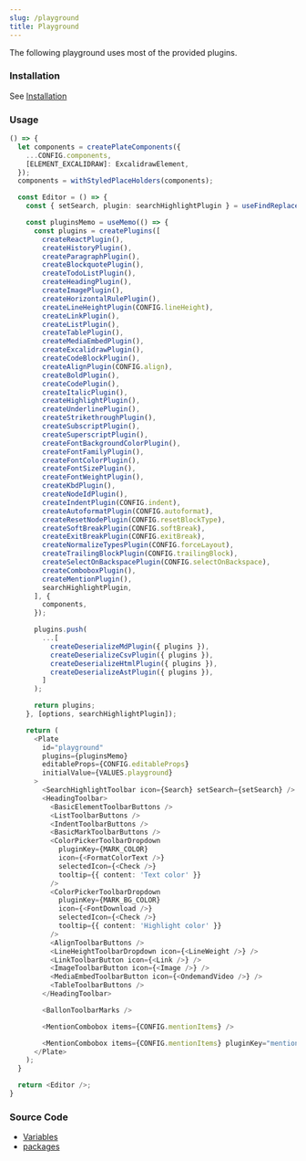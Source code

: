 ```yaml
---
slug: /playground
title: Playground
---
```


The following playground uses most of the provided plugins.

### Installation

See [Installation](/docs/installation)

### Usage

```ts live
() => {
  let components = createPlateComponents({
    ...CONFIG.components,
    [ELEMENT_EXCALIDRAW]: ExcalidrawElement,
  });
  components = withStyledPlaceHolders(components);

  const Editor = () => {
    const { setSearch, plugin: searchHighlightPlugin } = useFindReplacePlugin();

    const pluginsMemo = useMemo(() => {
      const plugins = createPlugins([
        createReactPlugin(),
        createHistoryPlugin(),
        createParagraphPlugin(),
        createBlockquotePlugin(),
        createTodoListPlugin(),
        createHeadingPlugin(),
        createImagePlugin(),
        createHorizontalRulePlugin(),
        createLineHeightPlugin(CONFIG.lineHeight),
        createLinkPlugin(),
        createListPlugin(),
        createTablePlugin(),
        createMediaEmbedPlugin(),
        createExcalidrawPlugin(),
        createCodeBlockPlugin(),
        createAlignPlugin(CONFIG.align),
        createBoldPlugin(),
        createCodePlugin(),
        createItalicPlugin(),
        createHighlightPlugin(),
        createUnderlinePlugin(),
        createStrikethroughPlugin(),
        createSubscriptPlugin(),
        createSuperscriptPlugin(),
        createFontBackgroundColorPlugin(),
        createFontFamilyPlugin(),
        createFontColorPlugin(),
        createFontSizePlugin(),
        createFontWeightPlugin(),
        createKbdPlugin(),
        createNodeIdPlugin(),
        createIndentPlugin(CONFIG.indent),
        createAutoformatPlugin(CONFIG.autoformat),
        createResetNodePlugin(CONFIG.resetBlockType),
        createSoftBreakPlugin(CONFIG.softBreak),
        createExitBreakPlugin(CONFIG.exitBreak),
        createNormalizeTypesPlugin(CONFIG.forceLayout),
        createTrailingBlockPlugin(CONFIG.trailingBlock),
        createSelectOnBackspacePlugin(CONFIG.selectOnBackspace),
        createComboboxPlugin(),
        createMentionPlugin(),
        searchHighlightPlugin,
      ], {
        components,
      });

      plugins.push(
        ...[
          createDeserializeMdPlugin({ plugins }),
          createDeserializeCsvPlugin({ plugins }),
          createDeserializeHtmlPlugin({ plugins }),
          createDeserializeAstPlugin({ plugins }),
        ]
      );

      return plugins;
    }, [options, searchHighlightPlugin]);

    return (
      <Plate
        id="playground"
        plugins={pluginsMemo}
        editableProps={CONFIG.editableProps}
        initialValue={VALUES.playground}
      >
        <SearchHighlightToolbar icon={Search} setSearch={setSearch} />
        <HeadingToolbar>
          <BasicElementToolbarButtons />
          <ListToolbarButtons />
          <IndentToolbarButtons />
          <BasicMarkToolbarButtons />
          <ColorPickerToolbarDropdown
            pluginKey={MARK_COLOR}
            icon={<FormatColorText />}
            selectedIcon={<Check />}
            tooltip={{ content: 'Text color' }}
          />
          <ColorPickerToolbarDropdown
            pluginKey={MARK_BG_COLOR}
            icon={<FontDownload />}
            selectedIcon={<Check />}
            tooltip={{ content: 'Highlight color' }}
          />
          <AlignToolbarButtons />
          <LineHeightToolbarDropdown icon={<LineWeight />} />
          <LinkToolbarButton icon={<Link />} />
          <ImageToolbarButton icon={<Image />} />
          <MediaEmbedToolbarButton icon={<OndemandVideo />} />
          <TableToolbarButtons />
        </HeadingToolbar>

        <BallonToolbarMarks />

        <MentionCombobox items={CONFIG.mentionItems} />

        <MentionCombobox items={CONFIG.mentionItems} pluginKey="mention2" />
      </Plate>
    );
  }

  return <Editor />;
}
```

### Source Code

- [Variables](https://github.com/udecode/plate/blob/main/docs/src/live/live.tsx)
- [packages](https://github.com/udecode/plate/tree/main/packages)

